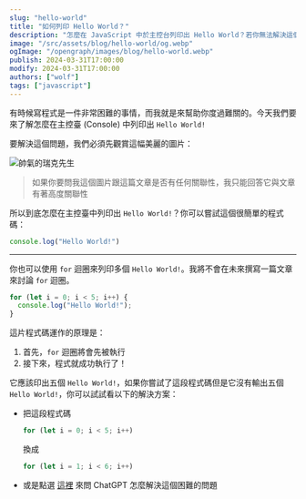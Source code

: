 ```yaml
---
slug: "hello-world"
title: "如何列印 Hello World？"
description: "怎麼在 JavaScript 中於主控台列印出 Hello World？若你無法解決這個困難的程式問題，請務必閱讀此文章"
image: "/src/assets/blog/hello-world/og.webp"
ogImage: "/opengraph/images/blog/hello-world.webp"
publish: 2024-03-31T17:00:00
modify: 2024-03-31T17:00:00
authors: ["wolf"]
tags: ["javascript"]
---
```


有時候寫程式是一件非常困難的事情，而我就是來幫助你度過難關的。今天我們要來了解怎麼在主控臺 (Console) 中列印出 `Hello World!`

要解決這個問題，我們必須先觀賞這幅美麗的圖片：

![帥氣的瑞克先生](../../assets/blog/hello-world/rick.webp)

> 如果你要問我這個圖片跟這篇文章是否有任何關聯性，我只能回答它與文章有著高度關聯性

所以到底怎麼在主控臺中列印出 `Hello World!`？你可以嘗試這個很簡單的程式碼：

```ts
console.log("Hello World!")
```

---

你也可以使用 `for` 迴圈來列印多個 `Hello World!`。我將不會在未來撰寫一篇文章來討論 `for` 迴圈。

```ts 
for (let i = 0; i < 5; i++) {
  console.log("Hello World!");
}
```

這片程式碼運作的原理是：

1. 首先，`for` 迴圈將會先被執行
2. 接下來，程式就成功執行了！

它應該印出五個 `Hello World!`，如果你嘗試了這段程式碼但是它沒有輸出五個 `Hello World!`，你可以試試看以下的解決方案：

- 把這段程式碼 
  ```js
  for (let i = 0; i < 5; i++)
  ```
  換成
  ```js
  for (let i = 1; i < 6; i++)
  ```
- 或是點選 [這裡](https://w.wolf-yuan.dev/project/website/chatGPT) 來問 ChatGPT 怎麼解決這個困難的問題

